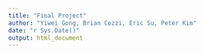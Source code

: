 ```yaml
---
title: "Final Project"
author: "Yiwei Gong, Brian Cozzi, Eric Su, Peter Kim"
date: "r Sys.Date()"
output: html_document
---
```


```r

```

